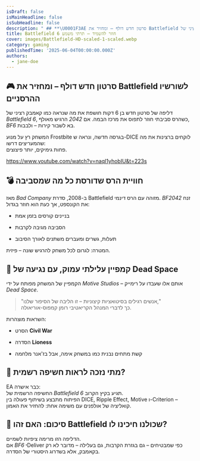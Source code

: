 ```yaml
---
isDraft: false
isMainHeadline: false
isSubHeadline: false
description: " ## **\U0001F3AE סרטון חדש דולף – ומחזיר את Battlefield לשורשיו ההרסניים**  דליפה של סרטון חדש בן 6 דקות חושפת את מה שנראה כמו קאמבק רציני של _Battl"
title: Battlefield 6 חוזר להשמיד – תרתי משמע
cover: images/Battlefield-HD-scaled-1-scaled.webp
category: gaming
publishedTime: '2025-06-04T00:00:00.000Z'
authors:
  - jane-doe
---
```


## **🎮 סרטון חדש דולף – ומחזיר את Battlefield לשורשיו ההרסניים**

דליפה של סרטון חדש בן 6 דקות חושפת את מה שנראה כמו קאמבק רציני של _Battlefield 6_, כשהרס סביבתי חוזר לתפוס את מרכז הבמה. אם _2042_ הרגיש מאולף, _BF6_ בא לשבור קירות – ולבבות.

המשחק רץ על מנוע Frostbite בגרסה חדשה, ונראה ש-DICE לוקחים ברצינות את מה שהמעריצים דרשו:  
פחות גימיקים, יותר פיצוצים.

https://www.youtube.com/watch?v=naqI1yhobIU&t=223s

## **💣 חוויית הרס שדורסת כל מה שמסביבה**

מאז _Bad Company_ ב-2008, סדרת Battlefield מזוהה עם הרס דינמי. _BF2042_ זנח את הקונספט, אך כעת הוא חוזר בגדול:

- בניינים קורסים בזמן אמת
    
- הסביבה מגיבה לקרבות
    
- תעלות, גשרים ומעברים משתנים לאורך הסיבוב
    

המטרה: לגרום לכל משחק להרגיש שונה – פיזית.

## **🧠 קמפיין עלילתי עמוק, עם נגיעה של Dead Space**

הקמפיין של המשחק מפותח על ידי _Motive Studios_ – אותם אלו שעבדו על רימייק _Dead Space_.

> "אנשים רגילים בסיטואציות קיצוניות – זו הליבה של הסיפור שלנו,"  
> כך לדברי המנהל הקריאטיבי רומן קמפוס-אוריאולה.

השראות מוצהרות:

- הסרט **Civil War**
    
- הסדרה **Lioness**
    
- קשת מתחים נבנית כמו במשחק אימה, אבל בז'אנר מלחמה
    

## **📅 מתי נזכה לראות חשיפה רשמית?**

EA כבר אישרה:  
החשיפה הרשמית של _Battlefield 6_ תגיע בקיץ הקרוב.  
הפיתוח מתבצע בשיתוף פעולה בין DICE, Ripple Effect, Motive ו-Criterion – קואליציה של אולפנים עם משימה אחת: להחזיר את האמון.

## **🚨 סיכום: האם זהו Battlefield שכולנו חיכינו לו?**

הדליפה הזו מרימה ציפיות לשמיים.  
אם _BF6_ יDeliver כפי שמבטיחים – גם בגזרת הקרבות, גם בעלילה – מדובר לא רק בקאמבק, אלא בשדרוג היסטורי של הסדרה.
